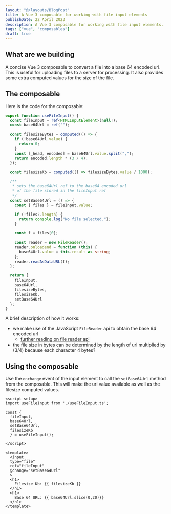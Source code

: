 ```yaml
---
layout: "@/layouts/BlogPost"
title: A Vue 3 composable for working with file input elements
publishDate: 22 April 2023
description: A Vue 3 composable for working with file input elements.
tags: ["vue", "composables"]
draft: true
---
```


## What are we building

A concise Vue 3 composable to convert a file into a base 64 encoded url. This is useful for uploading files to a server for processing. It also provides some extra computed values for the size of the file.

## The composable

Here is the code for the composable:

```ts
export function useFileInput() {
  const fileInput = ref<HTMLInputElement>(null!);
  const base64Url = ref("");

  const filesizeBytes = computed(() => {
    if (!base64Url.value) {
      return 0;
    }
    const [_head, encoded] = base64Url.value.split(",");
    return encoded.length * (3 / 4);
  });

  const filesizeKb = computed(() => filesizeBytes.value / 1000);

  /**
   * sets the base64Url ref to the base64 encoded url
   * of the file stored in the fileInput ref
   */
  const setBase64Url = () => {
    const { files } = fileInput.value;

    if (!files?.length) {
      return console.log("No file selected.");
    }

    const f = files[0];

    const reader = new FileReader();
    reader.onloadend = function (this) {
      base64Url.value = this.result as string;
    };
    reader.readAsDataURL(f);
  };

  return {
    fileInput,
    base64Url,
    filesizeBytes,
    filesizeKb,
    setBase64Url
  };
}
```

A brief description of how it works:
- we make use of the JavaScript `FileReader` api to obtain the base 64 encoded url
  - [further reading on file reader api](https://pqina.nl/blog/convert-a-file-to-a-base64-string-with-javascript/)
- the file size in bytes can be determined by the length of url multiplied by (3/4) because each character 4 bytes?

## Using the composable

Use the `onchange` event of the input element to call the `setBase64Url` method from the composable. This will make the url value available as well as the filesize computed values.

```vue
<script setup>
import useFileInput from './useFileInput.ts';

const {
  fileInput,
  base64Url,
  setBase64Url,
  filesizeKb
  } = useFileInput();

</script>

<template>
  <input
  type="file"
  ref="fileInput"
  @change="setBase64Url"
  >
  <h1>
    Filesize Kb: {{ filesizeKb }}
  </h1>
  <h1>
    Base 64 URL: {{ base64Url.slice(0,20)}}
  </h1>
</template>
```
